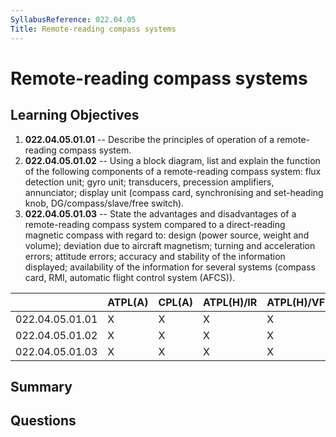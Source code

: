 ```yaml
---
SyllabusReference: 022.04.05
Title: Remote-reading compass systems
---
```


# Remote-reading compass systems

## Learning Objectives

1. **022.04.05.01.01** -- Describe the principles of operation of a
   remote-reading compass system.
2. **022.04.05.01.02** -- Using a block diagram, list and explain the function
   of the following components of a remote-reading compass system: flux
   detection unit; gyro unit; transducers, precession amplifiers, annunciator;
   display unit (compass card, synchronising and set-heading knob,
   DG/compass/slave/free switch).
3. **022.04.05.01.03** -- State the advantages and disadvantages of a
   remote-reading compass system compared to a direct-reading magnetic compass
   with regard to: design (power source, weight and volume); deviation due to
   aircraft magnetism; turning and acceleration errors; attitude errors;
   accuracy and stability of the information displayed; availability of the
   information for several systems (compass card, RMI, automatic flight control
   system (AFCS)).

|                 | ATPL(A) | CPL(A) | ATPL(H)/IR | ATPL(H)/VFR | CPL(H) | IR  | CBIR(A) |
| --------------- | ------- | ------ | ---------- | ----------- | ------ | --- | ------- |
| 022.04.05.01.01 | X       | X      | X          | X           | X      | X   | X       |
| 022.04.05.01.02 | X       | X      | X          | X           | X      | X   | X       |
| 022.04.05.01.03 | X       | X      | X          | X           | X      | X   |         |

## Summary

## Questions
